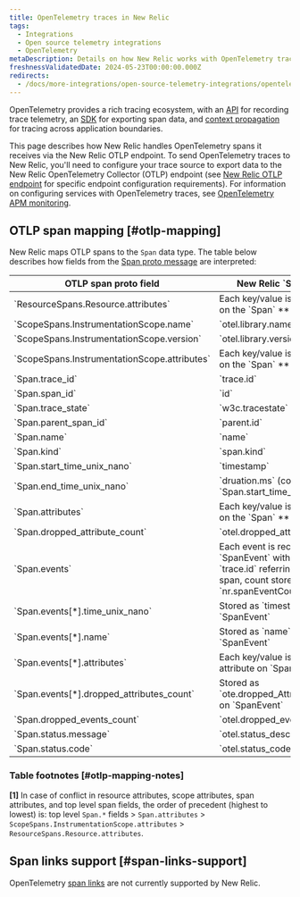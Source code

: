 ```yaml
---
title: OpenTelemetry traces in New Relic
tags:
  - Integrations
  - Open source telemetry integrations
  - OpenTelemetry
metaDescription: Details on how New Relic works with OpenTelemetry traces
freshnessValidatedDate: 2024-05-23T00:00:00.000Z
redirects:
  - /docs/more-integrations/open-source-telemetry-integrations/opentelemetry/best-practices/opentelemetry-best-practices-traces
---
```


OpenTelemetry provides a rich tracing ecosystem, with an [API](https://opentelemetry.io/docs/specs/otel/trace/api/) for recording trace telemetry, an [SDK](https://opentelemetry.io/docs/specs/otel/trace/sdk/) for exporting span data, and [context propagation](https://opentelemetry.io/docs/specs/otel/context/api-propagators/) for tracing across application boundaries.

This page describes how New Relic handles OpenTelemetry spans it receives via the New Relic OTLP endpoint. To send OpenTelemetry traces to New Relic, you'll need to configure your trace source to export data to the New Relic OpenTelemetry Collector (OTLP) endpoint (see [New Relic OTLP endpoint](/docs/opentelemetry/best-practices/opentelemetry-otlp) for specific endpoint configuration requirements).  For information on configuring services with OpenTelemetry traces, see [OpenTelemetry APM monitoring](/docs/opentelemetry/get-started/apm-monitoring/opentelemetry-apm-intro).

## OTLP span mapping [#otlp-mapping]

New Relic maps OTLP spans to the `Span` data type. The table below describes how fields from the [Span proto message](https://github.com/open-telemetry/opentelemetry-proto/blob/main/opentelemetry/proto/trace/v1/trace.proto) are interpreted:

<table>
  <thead>
    <tr>
      <th>OTLP span proto field</th>
      <th>New Relic `Span` field</th>
    </tr>
  </thead>
  <tbody>
    <tr>
      <td>`ResourceSpans.Resource.attributes`</td>
      <td>Each key/value is an attribute on the `Span` **[1]**</td>
    </tr>
    <tr>
      <td>`ScopeSpans.InstrumentationScope.name`</td>
      <td>`otel.library.name`</td>
    </tr>
    <tr>
      <td>`ScopeSpans.InstrumentationScope.version`</td>
      <td>`otel.library.version`</td>
    </tr>
    <tr>
      <td>`ScopeSpans.InstrumentationScope.attributes`</td>
      <td>Each key/value is an attribute on the `Span` **[1]**</td>
    </tr>
    <tr>
      <td>`Span.trace_id`</td>
      <td>`trace.id`</td>
    </tr>
    <tr>
      <td>`Span.span_id`</td>
      <td>`id`</td>
    </tr>
    <tr>
      <td>`Span.trace_state`</td>
      <td>`w3c.tracestate`</td>
    </tr>
    <tr>
      <td>`Span.parent_span_id`</td>
      <td>`parent.id`</td>
    </tr>
    <tr>
      <td>`Span.name`</td>
      <td>`name`</td>
    </tr>
    <tr>
      <td>`Span.kind`</td>
      <td>`span.kind`</td>
    </tr>
    <tr>
      <td>`Span.start_time_unix_nano`</td>
      <td>`timestamp`</td>
    </tr>
    <tr>
      <td>`Span.end_time_unix_nano`</td>
      <td>`druation.ms` (computed with `Span.start_time_unix_nano`</td>
    </tr>
    <tr>
      <td>`Span.attributes`</td>
      <td>Each key/value is an attribute on the `Span` **[1]**</td>
    </tr>
    <tr>
      <td>`Span.dropped_attribute_count`</td>
      <td>`otel.dropped_attributes_count`</td>
    </tr>
    <tr>
      <td>`Span.events`</td>
      <td>Each event is recorded as a `SpanEvent` with `span.id` / `trace.id` referring to source span, count stored as `nr.spanEventCount`</td>
    </tr>
    <tr>
      <td>`Span.events[*].time_unix_nano`</td>
      <td>Stored as `timestamp` on `SpanEvent`</td>
    </tr>
    <tr>
      <td>`Span.events[*].name`</td>
      <td>Stored as `name` on `SpanEvent`</td>
    </tr>
    <tr>
      <td>`Span.events[*].attributes`</td>
      <td>Each key/value is stored as an attribute on `SpanEvent`</td>
    </tr>
    <tr>
      <td>`Span.events[*].dropped_attributes_count`</td>
      <td>Stored as `ote.dropped_Attributes_count` on `SpanEvent`</td>
    </tr>
    <tr>
      <td>`Span.dropped_events_count`</td>
      <td>`otel.dropped_events_count`</td>
    </tr>
    <tr>
      <td>`Span.status.message`</td>
      <td>`otel.status_description`</td>
    </tr>
    <tr>
      <td>`Span.status.code`</td>
      <td>`otel.status_code`</td>
    </tr>
  </tbody>
</table>


### Table footnotes [#otlp-mapping-notes]

**[1]** In case of conflict in resource attributes, scope attributes, span attributes, and top level span fields, the order of precedent (highest to lowest) is: top level `Span.*` fields > `Span.attributes` > `ScopeSpans.InstrumentationScope.attributes` > `ResourceSpans.Resource.attributes`.

## Span links support [#span-links-support]

OpenTelemetry [span links](https://opentelemetry.io/docs/concepts/signals/traces/#span-links) are not currently supported by New Relic.
